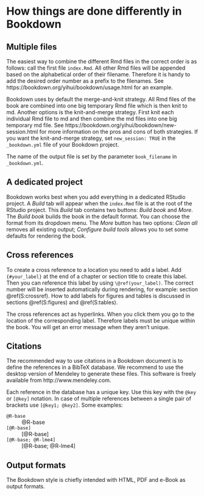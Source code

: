 # How things are done differently in Bookdown

## Multiple files

The easiest way to combine the different Rmd files in the correct order is as follows: call the first file `index.Rmd`. All other Rmd files will be appended based on the alphabetical order of their filename. Therefore it is handy to add the desired order number as a prefix to the filenames. See https://bookdown.org/yihui/bookdown/usage.html for an example.

Bookdown uses by default the merge-and-knit strategy. All Rmd files of the book are combined into one big temporary Rmd file which is then knit to md. Another options is the knit-and-merge strategy. First knit each individual Rmd file to md and then combine the md files into one big temporary md file. See https://bookdown.org/yihui/bookdown/new-session.html for more information on the pros and cons of both strategies. If you want the knit-and-merge strategy, set `new_session: TRUE` in the `_bookdown.yml` file of your Bookdown project.

The name of the output file is set by the parameter `book_filename` in `_bookdown.yml`.

## A dedicated project

Bookdown works best when you add everything in a dedicated RStudio project. A _Build_ tab will appear when the `index.Rmd` file is at the root of the RStudio project. This _Build_ tab contains two buttons: _Build book_ and _More_. The _Build book_ builds the book in the default format. You can choose the format from its dropdown menu. The _More_ button has two options: _Clean all_ removes all existing output; _Configure build tools_ allows you to set some defaults for rendering the book.

## Cross references {#S:crossref}

To create a cross reference to a location you need to add a label. Add `{#your_label}` at the end of a chapter or section title to create this label. Then you can reference this label by using `\@ref(your_label)`. The correct number will be inserted automatically during rendering, for example: section \@ref(S:crossref). How to add labels for figures and tables is discussed in sections \@ref(S:figures) and \@ref(S:tables).

The cross references act as hyperlinks. When you click them you go to the location of the corresponding label. Therefore labels must be unique within the book. You will get an error message when they aren't unique.

## Citations

The recommended way to use citations in a Bookdown document is to define the references in a BibTeX database. We recommend to use the desktop version of Mendeley to generate these files. This software is freely available from http://www.mendeley.com.

Each reference in the database has a unique key. Use this key with the `@key` or `[@key]` notation. In case of multiple references between a single pair of brackets use `[@key1; @key2]`. Some examples:

`@R-base`
  ~ @R-base
  
`[@R-base]`
  ~ [@R-base]
  
`[@R-base; @R-lme4]`
  ~ [@R-base; @R-lme4]
  
## Output formats

The Bookdown style is chiefly intended with HTML, PDF and e-Book as output formats. 
